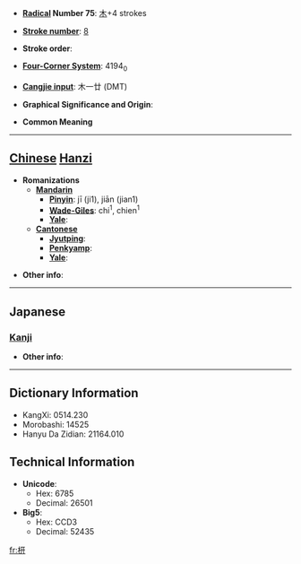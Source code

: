 * '''[[Wiktionary:Chinese radical index| Radical]] Number 75''': [[Wiktionary:Chinese radical index 木|木]]+4 strokes

* '''[[Wiktionary:Chinese total strokes index|Stroke number]]''': [[Wiktionary:Chinese total strokes index 8|8]]

* '''Stroke order''': 

* '''[[Wiktionary:Chinese four corner index|Four-Corner System]]''': 4194<sub>0</sub>

* '''[[Wiktionary:Chinese Cangjie index|Cangjie input]]''': 木一廿 (DMT)

* '''Graphical Significance and Origin''': 

* '''Common Meaning'''

----

== [[Chinese]] [[Hanzi]] ==

* '''Romanizations'''
** '''[[Mandarin]]'''
*** '''[[Pinyin]]''': jī (ji1), jiān (jian1)
*** '''[[Wade-Giles]]''': chi<sup>1</sup>, chien<sup>1</sup>
*** '''[[Yale]]''': 
** '''[[Cantonese]]'''
*** '''[[Jyutping]]''':
*** '''[[Penkyamp]]''': 
*** '''[[Yale]]''': 

* '''Other info''': 

----

==Japanese==
===[[Kanji]]===
{{kanji|on readings=[[けい]] (kei), [[けん]] (ken)|kun readings=[[とがた]] (togata), [[ひじき]] (hijiki)}}

* '''Other info''':  

----

== Dictionary Information ==

* KangXi: 0514.230
* Morobashi: 14525
* Hanyu Da Zidian: 21164.010

== Technical Information ==

* '''Unicode''':
** Hex: 6785
** Decimal: 26501
* '''Big5''':
** Hex: CCD3
** Decimal: 52435

[[fr:枅]]